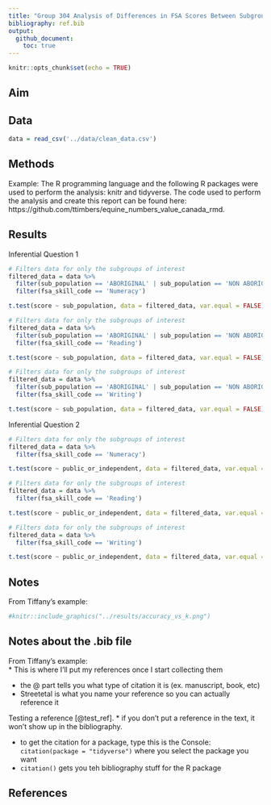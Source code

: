 ```yaml
---
title: "Group 304 Analysis of Differences in FSA Scores Between Subgroups"
bibliography: ref.bib
output: 
  github_document:
    toc: true
---
```


```r
knitr::opts_chunk$set(echo = TRUE)
```




## Aim


## Data


```r
data = read_csv('../data/clean_data.csv')
```

## Methods

Example: The R programming language and the following R packages were used to perform the analysis: knitr and tidyverse. The code used to perform the analysis and create this report can be found here: https://github.com/ttimbers/equine_numbers_value_canada_rmd.

## Results

Inferential Question 1
```r
# Filters data for only the subgroups of interest
filtered_data = data %>%
  filter(sub_population == 'ABORIGINAL' | sub_population == 'NON ABORIGINAL') %>%
  filter(fsa_skill_code == 'Numeracy')

t.test(score ~ sub_population, data = filtered_data, var.equal = FALSE)
```

```r
# Filters data for only the subgroups of interest
filtered_data = data %>%
  filter(sub_population == 'ABORIGINAL' | sub_population == 'NON ABORIGINAL') %>%
  filter(fsa_skill_code == 'Reading')

t.test(score ~ sub_population, data = filtered_data, var.equal = FALSE)
```


```r
# Filters data for only the subgroups of interest
filtered_data = data %>%
  filter(sub_population == 'ABORIGINAL' | sub_population == 'NON ABORIGINAL') %>%
  filter(fsa_skill_code == 'Writing')

t.test(score ~ sub_population, data = filtered_data, var.equal = FALSE)
```

Inferential Question 2

```r
# Filters data for only the subgroups of interest
filtered_data = data %>%
  filter(fsa_skill_code == 'Numeracy')

t.test(score ~ public_or_independent, data = filtered_data, var.equal = FALSE)
```


```r
# Filters data for only the subgroups of interest
filtered_data = data %>%
  filter(fsa_skill_code == 'Reading')

t.test(score ~ public_or_independent, data = filtered_data, var.equal = FALSE)
```

```r
# Filters data for only the subgroups of interest
filtered_data = data %>%
  filter(fsa_skill_code == 'Writing')

t.test(score ~ public_or_independent, data = filtered_data, var.equal = FALSE)
```
## Notes

From Tiffany's example:  
```r
#knitr::include_graphics("../results/accuracy_vs_k.png")
```

## Notes about the .bib file

From Tiffany's example:  
* This is where I'll put my references once I start collecting them

* the @ part tells you what type of citation it is (ex. manuscript, book, etc)
* Streetetal is what you name your reference so you can actually reference it

Testing a reference [@test_ref].
* if you don't put a reference in the text, it won't show up in the bibliography.

* to get the citation for a package, type this is the Console: `citation(package = "tidyverse")` where you select the package you want
* `citation()` gets you teh bibliography stuff for the R package

## References
